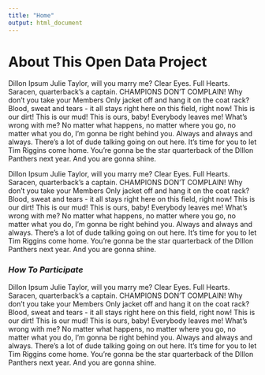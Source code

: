 ```yaml
---
title: "Home"
output: html_document
---
```


<!-- <style type="text/css"> -->
<!-- .main-container { -->
<!--   max-width: 1800px; -->
<!--   margin-left: auto; -->
<!--   margin-right: auto; -->
<!--   padding-left: 0px;  -->
<!--   padding-right: 0px -->
<!-- } -->
<!-- </style> -->

<!-- <div id="hero" class="dashboard-hero" style="display: flex">Open Data Project Title</div> -->

<!-- <br/> -->

# About This Open Data Project

<i class="fab fa-r-project"></i>

Dillon Ipsum Julie Taylor, will you marry me? Clear Eyes. Full Hearts. Saracen, quarterback's a captain. CHAMPIONS DON'T COMPLAIN! Why don't you take your Members Only jacket off and hang it on the coat rack? Blood, sweat and tears - it all stays right here on this field, right now! This is our dirt! This is our mud! This is ours, baby! Everybody leaves me! What's wrong with me? No matter what happens, no matter where you go, no matter what you do, I'm gonna be right behind you. Always and always and always. There's a lot of dude talking going on out here. It's time for you to let Tim Riggins come home. You're gonna be the star quarterback of the DIllon Panthers next year. And you are gonna shine.

Dillon Ipsum Julie Taylor, will you marry me? Clear Eyes. Full Hearts. Saracen, quarterback's a captain. CHAMPIONS DON'T COMPLAIN! Why don't you take your Members Only jacket off and hang it on the coat rack? Blood, sweat and tears - it all stays right here on this field, right now! This is our dirt! This is our mud! This is ours, baby! Everybody leaves me! What's wrong with me? No matter what happens, no matter where you go, no matter what you do, I'm gonna be right behind you. Always and always and always. There's a lot of dude talking going on out here. It's time for you to let Tim Riggins come home. You're gonna be the star quarterback of the DIllon Panthers next year. And you are gonna shine.

### *How To Participate* {style="padding-top: 0px;"}

Dillon Ipsum Julie Taylor, will you marry me? Clear Eyes. Full Hearts. Saracen, quarterback's a captain. CHAMPIONS DON'T COMPLAIN! Why don't you take your Members Only jacket off and hang it on the coat rack? Blood, sweat and tears - it all stays right here on this field, right now! This is our dirt! This is our mud! This is ours, baby! Everybody leaves me! What's wrong with me? No matter what happens, no matter where you go, no matter what you do, I'm gonna be right behind you. Always and always and always. There's a lot of dude talking going on out here. It's time for you to let Tim Riggins come home. You're gonna be the star quarterback of the DIllon Panthers next year. And you are gonna shine.

